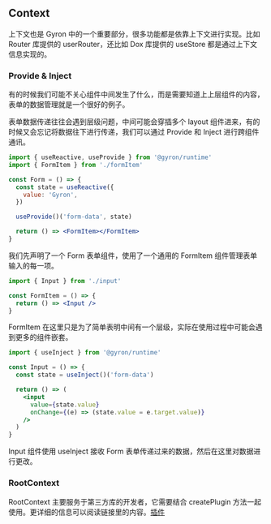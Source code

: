 ## Context

上下文也是 Gyron 中的一个重要部分，很多功能都是依靠上下文进行实现。比如 Router 库提供的 userRouter，还比如 Dox 库提供的 useStore 都是通过上下文信息实现的。

### Provide & Inject

有的时候我们可能不关心组件中间发生了什么，而是需要知道上上层组件的内容，表单的数据管理就是一个很好的例子。

表单数据传递往往会遇到层级问题，中间可能会穿插多个 layout 组件进来，有的时候又会忘记将数据往下进行传递，我们可以通过 Provide 和 Inject 进行跨组件通讯。

```jsx filename=form.jsx line=9
import { useReactive, useProvide } from '@gyron/runtime'
import { FormItem } from './formItem'

const Form = () => {
  const state = useReactive({
    value: 'Gyron',
  })

  useProvide()('form-data', state)

  return () => <FormItem></FormItem>
}
```

我们先声明了一个 Form 表单组件，使用了一个通用的 FormItem 组件管理表单输入的每一项。

```jsx filename=formItem.jsx
import { Input } from './input'

const FormItem = () => {
  return () => <Input />
}
```

FormItem 在这里只是为了简单表明中间有一个层级，实际在使用过程中可能会遇到更多的组件嵌套。

```jsx filename=input.jsx line=4
import { useInject } from '@gyron/runtime'

const Input = () => {
  const state = useInject()('form-data')

  return () => (
    <input
      value={state.value}
      onChange={(e) => (state.value = e.target.value)}
    />
  )
}
```

Input 组件使用 useInject 接收 Form 表单传递过来的数据，然后在这里对数据进行更改。

### RootContext

RootContext 主要服务于第三方库的开发者，它需要结合 createPlugin 方法一起使用。更详细的信息可以阅读链接里的内容。[插件](/docs/instance#插件)
